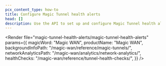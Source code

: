 ```yaml
---
pcx_content_type: how-to
title: Configure Magic Tunnel health alerts
head: []
description: Use the API to set up and configure Magic Tunnel health alerts
---
```



<Render
	file="magic-tunnel-health-alerts/magic-tunnel-health-alerts"
	params={{
		magicWord: "Magic WAN",
		productName: "Magic WAN",
		backgroundInfoPath: "/magic-wan/reference/magic-tunnels/",
		networkAnalyticsPath: "/magic-wan/analytics/network-analytics/",
		healthChecks: "/magic-wan/reference/tunnel-health-checks/",
	}}
/>